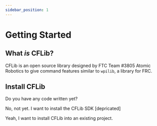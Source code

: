```yaml
---
sidebar_position: 1
---
```


# Getting Started


## What _is_ CFLib?

CFLib is an open source library designed by FTC Team #3805 Atomic Robotics to give command features similar to `wpilib`, a library for FRC.

## Install CFLib

Do you have any code written yet?

<Link className="docusaurus-mt-lg" to="installation/fresh-installation" style={{ cursor: "pointer" }}><p>No, not yet. I want to install the CFLib SDK [depricated]</p></Link><Link className="docusaurus-mt-lg" to="installation/existing" style={{ cursor: "pointer" }}><p>Yeah, I want to install CFLib into an existing project.</p></Link>